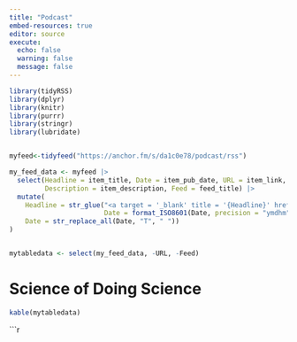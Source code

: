 ```yaml
---
title: "Podcast"
embed-resources: true
editor: source
execute: 
  echo: false
  warning: false
  message: false
---
```

```r
library(tidyRSS)
library(dplyr)
library(knitr)
library(purrr)
library(stringr)
library(lubridate)


myfeed<-tidyfeed("https://anchor.fm/s/da1c0e78/podcast/rss")

my_feed_data <- myfeed |>
  select(Headline = item_title, Date = item_pub_date, URL = item_link, 
         Description = item_description, Feed = feed_title) |>
  mutate(
    Headline = str_glue("<a target = '_blank' title = '{Headline}' href='{URL}'>{Headline}</a>",
                        Date = format_ISO8601(Date, precision = "ymdhm"),
    Date = str_replace_all(Date, "T", " "))
)


mytabledata <- select(my_feed_data, -URL, -Feed)
```

# Science of Doing Science

:::{.column-page}

```r


kable(mytabledata)


```

:::

```r



